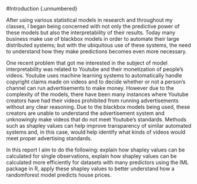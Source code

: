 <!-- The {.unnumbered} option here means that the introduction will be "Chapter 0." -->

#Introduction {.unnumbered}

After using various statistical models in research and throughout my classes, I began being concerned with not only the predictive power of these models but also the interpretability of their results. Today many business make use of blackbox models in order to automate their large distributed systems; but with the ubiquitous use of these systems, the need to understand how they make predictions becomes even more necessary.

One recent problem that got me interested in the subject of model interpretability was related to Youtube and their monetization of people’s videos. Youtube uses machine learning systems to automatically handle copyright claims made on videos and to decide whether or not a person's channel can run advertisements to make money. However due to the complexity of the models, there have been many instances where Youtube creators have had their videos prohibited from running advertisements without any clear reasoning. Due to the blackbox models being used, these creators are unable to understand the advertisement system and unknowingly make videos that do not meet Youtube’s standards. Methods such as shapley values can help improve transparency of similar automated systems and, in this case, would help identify what kinds of videos would meet proper advertising standards.

In this report I aim to do the following: explain how shapley values can be calculated for single observations, explain how shapley values can be calculated more efficiently for datasets with many predictors using the IML package in R, apply these shapley values to better understand how a randomforest model predicts house prices.
